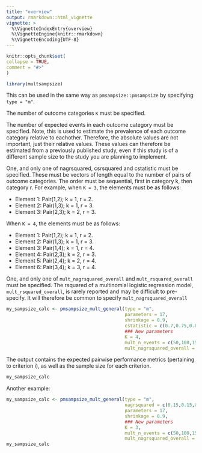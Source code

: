 ```yaml
---
title: "overview"
output: rmarkdown::html_vignette
vignette: >
  %\VignetteIndexEntry{overview}
  %\VignetteEngine{knitr::rmarkdown}
  %\VignetteEncoding{UTF-8}
---
```

  
```r
knitr::opts_chunk$set(
collapse = TRUE,
comment = "#>"
)
```

```r
library(multsampsize)
```

This can be used in the same way as `pmsampsize::pmsampsize` by specifying `type = "m"`. 

The number of outcome categories `K` must be specified. 

The number of expected events in each outcome category must be specified. Note, this is used to estimate the prevalence of each outcome category relative to eachother. Therefore, the absolute values are not important, just their relative values. These values can therefore be estimated from a previously published study, even if this study is of a different sample size to the study you are planning to implement.

One, and only one of nagrsquared, csrsquared and cstatistic must be specified. These must be vectors of length equal to the number of pairs of outcome categories. The order must be sequential, first in category k, then category r. For example, when `K = 3`, the elements must be as follows:

* Element 1: Pair(1,2); k = 1, r = 2.
* Element 2: Pair(1,3); k = 1, r = 3.
* Element 3: Pair(2,3); k = 2, r = 3.

When `K = 4`, the elements must be as follows:

* Element 1: Pair(1,2); k = 1, r = 2.
* Element 2: Pair(1,3); k = 1, r = 3.
* Element 3: Pair(1,4); k = 1, r = 4.
* Element 4: Pair(2,3); k = 2, r = 3.
* Element 5: Pair(2,4); k = 2, r = 4.
* Element 6: Pair(3,4); k = 3, r = 4.

One, and only one of `mult_nagrsquared_overall` and `mult_rsquared_overall` must be specified. The rsquared of a multinomial logistic regression model, `mult_rsquared_overall`, is rarely reported and may be difficult to pre-specify. It will therefore be common to specify `mult_nagrsquared_overall`

```r
my_sampsize_calc <- pmsampsize_mult_general(type = "m",
                                            parameters = 17,
                                            shrinkage = 0.9,
                                            cstatistic = c(0.7,0.75,0.8, 0.85, 0.7, 0.6),
                                            ### New parameters
                                            K = 4,
                                            mult_n_events = c(50,100,150,30,200,300),
                                            mult_nagrsquared_overall = 0.15)
```

The output contains the expected pairwise performance metrics (pertaining to criterion i), as well as the sample size for each criterion.

```r
my_sampsize_calc
```

Another example:

```r
my_sampsize_calc <- pmsampsize_mult_general(type = "m",
                                            nagrsquared = c(0.15,0.15,0.15),
                                            parameters = 17,
                                            shrinkage = 0.9,
                                            ### New parameters
                                            K = 3,
                                            mult_n_events = c(50,100,150),
                                            mult_nagrsquared_overall = 0.15)
my_sampsize_calc
```
